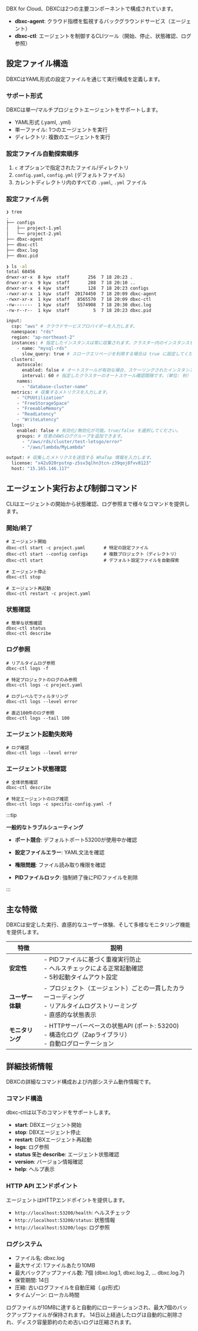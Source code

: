 DBX for Cloud、DBXCは2つの主要コンポーネントで構成されています。 

- **dbxc-agent**: クラウド指標を監視するバックグラウンドサービス（エージェント）  
- **dbxc-ctl**: エージェントを制御するCLIツール（開始、停止、状態確認、ログ参照）  

## 設定ファイル構造

DBXCはYAML形式の設定ファイルを通じて実行構成を定義します。

### サポート形式

DBXCは単一/マルチプロジェクトエージェントをサポートします。

- YAML形式 (.yaml, .yml)  
- 単一ファイル: 1つのエージェントを実行  
- ディレクトリ: 複数のエージェントを実行  

### 設定ファイル自動探索順序

1. `c` オプションで指定されたファイル/ディレクトリ  
2. `config.yaml`, `config.yml` (デフォルトファイル)  
3. カレントディレクトリ内のすべての `.yaml`, `.yml` ファイル  

### 設定ファイル例

```bash title="ディレクトリ tree 例"
❯ tree
.
├── configs
│   ├── project-1.yml
│   └── project-2.yml
├── dbxc-agent
├── dbxc-ctl
├── dbxc.log
├── dbxc.pid

❯ ls -al
total 68456
drwxr-xr-x  8 kyw  staff       256  7 18 20:23 .
drwxr-xr-x  9 kyw  staff       288  7 18 20:10 ..
drwxr-xr-x  4 kyw  staff       128  7 18 20:23 configs
-rwxr-xr-x  1 kyw  staff  20174450  7 18 20:09 dbxc-agent
-rwxr-xr-x  1 kyw  staff   8565570  7 18 20:09 dbxc-ctl
-rw-------  1 kyw  staff   5574908  7 18 20:30 dbxc.log
-rw-r--r--  1 kyw  staff         5  7 18 20:23 dbxc.pid
```

```bash title="yml 例"
input:
  csp: "aws" # クラウドサービスプロバイダーを入力します。
  namespace: "rds"
  region: "ap-northeast-2"
  instances: # 指定したインスタンスは常に収集されます。クラスター内のインスタンスをここに指定すると、オートスケールに関係なく収集されます。
    - name: "mysql-rds"
      slow_query: true # スロークエリページを利用する場合は true に設定してください。
  clusters:
    autoscale:
      enabled: false # オートスケールが有効な場合、スケーリングされたインスタンスを収集対象に追加または削除します。
      interval: 60 # 指定したクラスターのオートスケール確認間隔です。（単位: 秒）
    names:
      - "database-cluster-name"
  metrics: # 収集するメトリクスを入力します。
    - "CPUUtilization"
    - "FreeStorageSpace"
    - "FreeableMemory"
    - "ReadLatency"
    - "WriteLatency"
  logs:
    enabled: false # 有効化/無効化が可能。true/false を選択してください。
    groups: # 任意のAWSロググループを追加できます。
      - "/aws/rds/cluster/test-letsgo/error"
      - "/aws/lambda/MyLambda"

output: # 収集したメトリクスを送信する WhaTap 情報を入力します。
  license: "x42u920rpstnp-z5sv3qlhn3tcn-z39qoj8fvv8123"
  host: "15.165.146.117"
```

## エージェント実行および制御コマンド

CLIはエージェントの開始から状態確認、ログ参照まで様々なコマンドを提供します。

### 開始/終了

```
# エージェント開始
dbxc-ctl start -c project.yaml       # 特定の設定ファイル
dbxc-ctl start --config configs      # 複数プロジェクト（ディレクトリ）
dbxc-ctl start                       # デフォルト設定ファイルを自動探索

# エージェント停止
dbxc-ctl stop

# エージェント再起動
dbxc-ctl restart -c project.yaml
```

### 状態確認

```
# 簡単な状態確認
dbxc-ctl status
dbxc-ctl describe
```

### ログ参照

```
# リアルタイムログ参照
dbxc-ctl logs -f

# 特定プロジェクトのログのみ参照
dbxc-ctl logs -c project.yaml

# ログレベルでフィルタリング
dbxc-ctl logs --level error

# 直近100件のログ参照
dbxc-ctl logs --tail 100
```

### エージェント起動失敗時

```
# ログ確認
dbxc-ctl logs --level error
```

### エージェント状態確認

```
# 全体状態確認
dbxc-ctl describe

# 特定エージェントのログ確認
dbxc-ctl logs -c specific-config.yaml -f
```

:::tip

**一般的なトラブルシューティング**

- **ポート競合**: デフォルトポート53200が使用中か確認

- **設定ファイルエラー**: YAML文法を確認

- **権限問題**: ファイル読み取り権限を確認

- **PIDファイルロック**: 強制終了後にPIDファイルを削除

:::

## 主な特徴

DBXCは安定した実行、直感的なユーザー体験、そして多様なモニタリング機能を提供します。

| 特徴         | 説明                                                                             |
| ---------- | ------------------------------------------------------------------------------ |
| **安定性**    | - PIDファイルに基づく重複実行防止 <br /> - ヘルスチェックによる正常起動確認 <br /> - 5秒起動タイムアウト設定            |
| **ユーザー体験** | - プロジェクト（エージェント）ごとの一貫したカラーコーディング <br /> - リアルタイムログストリーミング <br /> - 直感的な状態表示    |
| **モニタリング** | - HTTPサーバーベースの状態API (ポート: 53200) <br /> - 構造化ログ（Zapライブラリ） <br /> - 自動ログローテーション |

## 詳細技術情報

DBXCの詳細なコマンド構成および内部システム動作情報です。

### コマンド構造

dbxc-ctlは以下のコマンドをサポートします。

- **start**: DBXエージェント開始
- **stop**: DBXエージェント停止
- **restart**: DBXエージェント再起動
- **logs**: ログ参照
- **status 또는 describe**: エージェント状態確認
- **version**: バージョン情報確認
- **help**: ヘルプ表示

### HTTP API エンドポイント

エージェントはHTTPエンドポイントを提供します。

- `http://localhost:53200/health`: ヘルスチェック
- `http://localhost:53200/status`: 状態情報
- `http://localhost:53200/logs`: ログ参照

### ログシステム

- ファイル名: dbxc.log
- 最大サイズ: 1ファイルあたり10MB
- 最大バックアップファイル数: 7個 (dbxc.log.1, dbxc.log.2, ... dbxc.log.7)
- 保管期間: 14日
- 圧縮: 古いログファイルを自動圧縮（.gz形式）
- タイムゾーン: ローカル時間

ログファイルが10MBに達すると自動的にローテーションされ、最大7個のバックアップファイルが保持されます。
14日以上経過したログは自動的に削除され、ディスク容量節約のため古いログは圧縮されます。